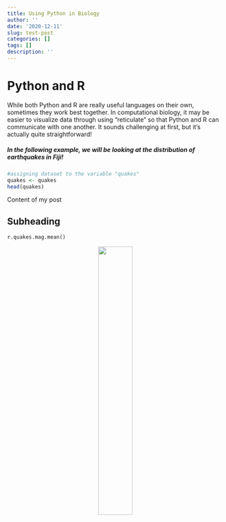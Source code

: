 ```yaml
---
title: Using Python in Biology
author: ''
date: '2020-12-11'
slug: test-post
categories: []
tags: []
description: ''
---
```


# Python and R
While both Python and R are really useful languages on their own, sometimes they work best together. In computational biology, it may be easier to visualize data through using "reticulate" so that Python and R can communicate with one another. It sounds challenging at first, but it's actually quite straightforward!

##### In the following example, we will be looking at the distribution of earthquakes in Fiji!

```r
#assigning dataset to the variable "quakes"
quakes <- quakes
head(quakes)

```


Content of my post 

## Subheading


```python
r.quakes.mag.mean()
```

<center>
![](/post/2020-12-11-test-post_files/Screen Shot 2020-12-10 at 8.44.59 PM.png){width=40%}
</center>
